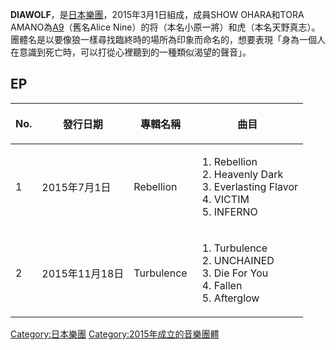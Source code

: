{{unreferenced|time=2015-11-15T20:39:59+00:00}}
{{藝人
| 姓名 = DIAWOLF
| 類型 = 樂團
| 圖片 = 
| 圖片簡介 = 
| 國籍 = {{JPN}}
| 音樂類型 = {{unbulleted list|[[重金屬|重金屬]]|[[搖滾樂|搖滾樂]]}}
| 出身地 = {{JPN}}[[東京|東京]]
| 職業 = 
| 樂器 = 
| 活躍年代 = 2015年至今
| 唱片公司 = DIABOLIC RECORDS
| 經紀公司 = 
| 相關團體 = A9 
| 網站 = {{URL|http://diawolf.com/}}
| 現任成員 = Show Ohara(Vocal) <br />Tora Amano(Guitar) <br />
| 獎項 = 
}}
'''DIAWOLF'''，是[[日本|日本]][[樂團|樂團]]，2015年3月1日組成，成員SHOW OHARA和TORA AMANO為[[A9|A9]]（舊名Alice Nine）的将（本名小原一將）和虎（本名天野真志）。團體名是以要像狼一樣尋找臨終時的場所為印象而命名的，想要表現「身為一個人在意識到死亡時，可以打從心裡聽到的一種類似渴望的聲音」。

== EP ==
{| class="wikitable" 
|-
! No. !! 發行日期 !! 專輯名稱 !! 曲目 
|-
| 1 || 2015年7月1日 || Rebellion || 
# Rebellion
# Heavenly Dark
# Everlasting Flavor
# VICTIM
# INFERNO 
|-
| 2 || 2015年11月18日 || Turbulence || 
# Turbulence
# UNCHAINED
# Die For You
# Fallen
# Afterglow
|}

[[Category:日本樂團|Category:日本樂團]]
[[Category:2015年成立的音樂團體|Category:2015年成立的音樂團體]]